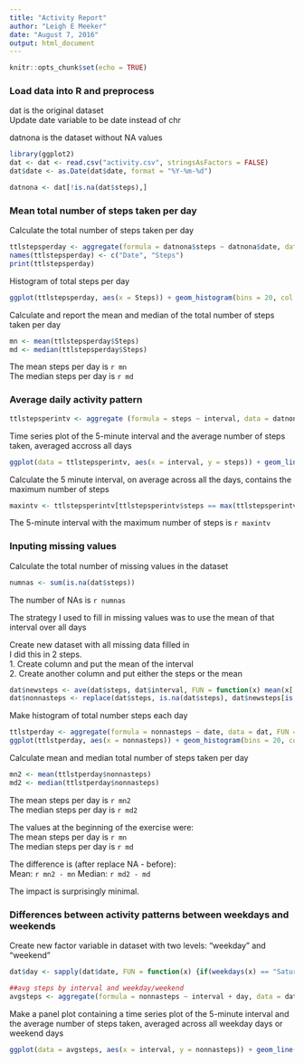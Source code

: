 ```yaml
---
title: "Activity Report"
author: "Leigh E Meeker"
date: "August 7, 2016"
output: html_document
---
```


```r
knitr::opts_chunk$set(echo = TRUE)
```


### Load data into R and preprocess


dat is the original dataset  
Update date variable to be date instead of chr  

datnona is the dataset without NA values  

```r
library(ggplot2)
dat <- dat <- read.csv("activity.csv", stringsAsFactors = FALSE)
dat$date <- as.Date(dat$date, format = "%Y-%m-%d")

datnona <- dat[!is.na(dat$steps),]
```

### Mean total number of steps taken per day

Calculate the total number of steps taken per day  
```r
ttlstepsperday <- aggregate(formula = datnona$steps ~ datnona$date, data = dat, FUN = sum)
names(ttlstepsperday) <- c("Date", "Steps")
print(ttlstepsperday)
```


Histogram of total steps per day  

```r
ggplot(ttlstepsperday, aes(x = Steps)) + geom_histogram(bins = 20, col = "blue", fill = "#7fff00")
```

Calculate and report the mean and median of the total number of steps taken per day  

```r
mn <- mean(ttlstepsperday$Steps)
md <- median(ttlstepsperday$Steps)
```

The mean steps per day is `r mn`  
The median steps per day is `r md`

### Average daily activity pattern

```r
ttlstepsperintv <- aggregate (formula = steps ~ interval, data = datnona, FUN = mean)
```

Time series plot of the 5-minute interval and the average number of steps taken,
averaged accross all days  

```r
ggplot(data = ttlstepsperintv, aes(x = interval, y = steps)) + geom_line()
```


Calculate the 5 minute interval, on average across all the days, contains the maximum number of steps  
```r
maxintv <- ttlstepsperintv[ttlstepsperintv$steps == max(ttlstepsperintv$steps), ]
```

The 5-minute interval with the maximum number of steps is `r maxintv`  


### Inputing missing values

Calculate the total number of missing values in the dataset  
```r
numnas <- sum(is.na(dat$steps))
```

The number of NAs is `r numnas`  

The strategy I used to fill in missing values was to use the mean of that interval over all days  

Create new dataset with all missing data filled in  
I did this in 2 steps.  
1. Create column and put the mean of the interval  
2. Create another column and put either the steps or the mean
```r
dat$newsteps <- ave(dat$steps, dat$interval, FUN = function(x) mean(x[!is.na(x)]))
dat$nonnasteps <- replace(dat$steps, is.na(dat$steps), dat$newsteps[is.na(dat$steps)])
```

Make histogram of total number steps each day  
```r
ttlstperday <- aggregate(formula = nonnasteps ~ date, data = dat, FUN = sum)
ggplot(ttlstperday, aes(x = nonnasteps)) + geom_histogram(bins = 20, col = "blue", fill = "#7fff00")
```

Calculate mean and median total number of steps taken per day  
```r
mn2 <- mean(ttlstperday$nonnasteps)
md2 <- median(ttlstperday$nonnasteps)
```

The mean steps per day is `r mn2`  
The median steps per day is `r md2`


The values at the beginning of the exercise were:  
The mean steps per day is `r mn`  
The median steps per day is `r md`

The difference is (after replace NA - before):  
Mean: `r mn2 - mn`
Median: `r md2 - md`


The impact is surprisingly minimal.


### Differences between activity patterns between weekdays and weekends

Create new factor variable in dataset with two levels: "weekday" and "weekend" 
```r
dat$day <- sapply(dat$date, FUN = function(x) {if(weekdays(x) == "Saturday" || weekdays(x) == "Sunday") "weekend" else "weekday"})

##avg steps by interval and weekday/weekend
avgsteps <- aggregate(formula = nonnasteps ~ interval + day, data = dat, FUN = mean)
```

Make a panel plot containing a time series plot of the 5-minute interval and the average number of
steps taken, averaged across all weekday days or weekend days  
```r
ggplot(data = avgsteps, aes(x = interval, y = nonnasteps)) + geom_line(size = 1.5, color = "blue")+facet_grid(day ~ .)
```
